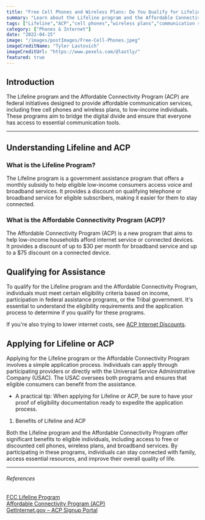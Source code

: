 ```yaml
---
title: "Free Cell Phones and Wireless Plans: Do You Qualify for Lifeline or ACP"
summary: "Learn about the Lifeline program and the Affordable Connectivity Program (ACP) to check if you qualify for free cell phones and wireless plans. Find out how these programs can help low-income individuals access essential communication services at an affordable cost."
tags: ["Lifeline","ACP","cell phones","wireless plans","communication services"]
category: ["Phones & Internet"]
date: "2022-04-25"
image: "/images/postImages/Free-Cell-Phones.jpeg"
imageCreditName: "Tyler Lastovich"
imageCreditUrl: "https://www.pexels.com/@lastly/"
featured: true
---
```


## Introduction

The Lifeline program and the Affordable Connectivity Program (ACP) are federal initiatives designed to provide affordable communication services, including free cell phones and wireless plans, to low-income individuals. These programs aim to bridge the digital divide and ensure that everyone has access to essential communication tools.

<BenefitsCtaBanner />

***

## Understanding Lifeline and ACP

### What is the Lifeline Program?

The Lifeline program is a government assistance program that offers a monthly subsidy to help eligible low-income consumers access voice and broadband services. It provides a discount on qualifying telephone or broadband service for eligible subscribers, making it easier for them to stay connected.

### What is the Affordable Connectivity Program (ACP)?

The Affordable Connectivity Program (ACP) is a new program that aims to help low-income households afford internet service or connected devices. It provides a discount of up to $30 per month for broadband service and up to a $75 discount on a connected device.

## Qualifying for Assistance

To qualify for the Lifeline program and the Affordable Connectivity Program, individuals must meet certain eligibility criteria based on income, participation in federal assistance programs, or the Tribal government. It's essential to understand the eligibility requirements and the application process to determine if you qualify for these programs.

If you're also trying to lower internet costs, see [ACP Internet Discounts](./how-to-get-free-or-discounted-internet-through-federal-programs).

## Applying for Lifeline or ACP

Applying for the Lifeline program or the Affordable Connectivity Program involves a simple application process. Individuals can apply through participating providers or directly with the Universal Service Administrative Company (USAC). The USAC oversees both programs and ensures that eligible consumers can benefit from the assistance.

- A practical tip: When applying for Lifeline or ACP, be sure to have your proof of eligibility documentation ready to expedite the application process.

1. Benefits of Lifeline and ACP

Both the Lifeline program and the Affordable Connectivity Program offer significant benefits to eligible individuals, including access to free or discounted cell phones, wireless plans, and broadband services. By participating in these programs, individuals can stay connected with family, access essential resources, and improve their overall quality of life.

***

###### References

<div className="references">
<a href="https://www.fcc.gov/lifeline" target="_blank" rel="noopener noreferrer">FCC Lifeline Program</a><br />
<a href="https://www.fcc.gov/acp" target="_blank" rel="noopener noreferrer">Affordable Connectivity Program (ACP)</a><br />
<a href="https://www.getinternet.gov" target="_blank" rel="noopener noreferrer">GetInternet.gov – ACP Signup Portal</a>
</div>